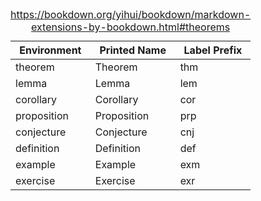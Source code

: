| **Environment** | **Printed Name** | **Label Prefix** |
|-----------------|------------------|------------------|
| theorem         | Theorem          | thm              |
| lemma           | Lemma            | lem              |
| corollary       | Corollary        | cor              |
| proposition     | Proposition      | prp              |
| conjecture      | Conjecture       | cnj              |
| definition      | Definition       | def              |
| example         | Example          | exm              |
| exercise        | Exercise         | exr              |

: <https://bookdown.org/yihui/bookdown/markdown-extensions-by-bookdown.html#theorems>
